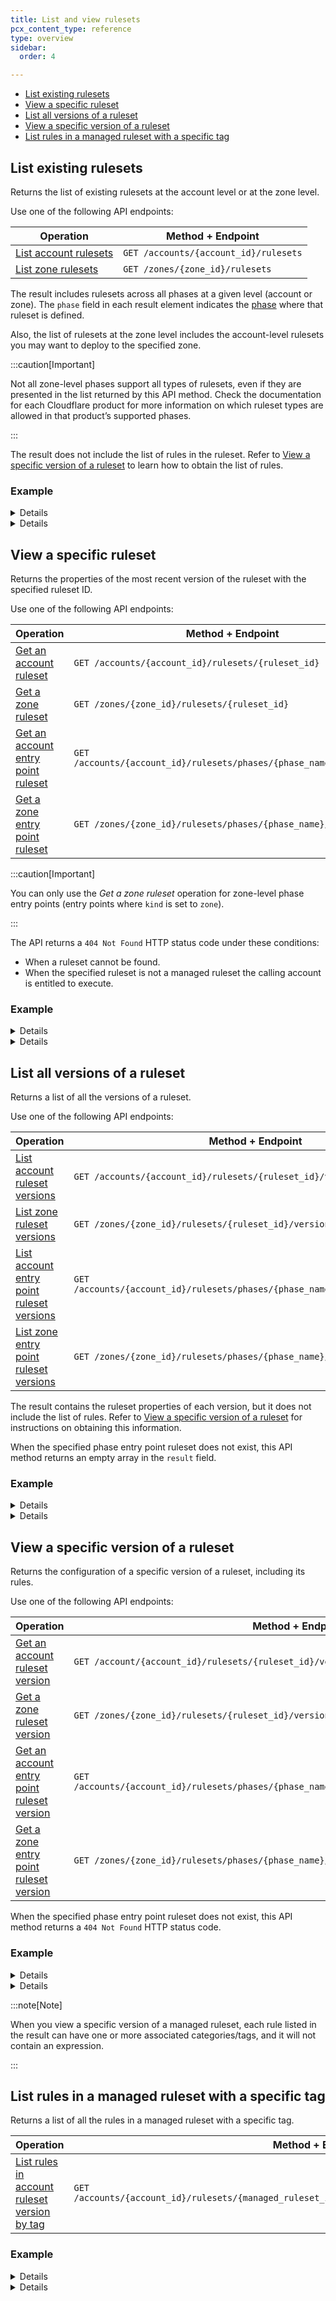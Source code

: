 ```yaml
---
title: List and view rulesets
pcx_content_type: reference
type: overview
sidebar:
  order: 4

---
```



* [List existing rulesets](#list-existing-rulesets)
* [View a specific ruleset](#view-a-specific-ruleset)
* [List all versions of a ruleset](#list-all-versions-of-a-ruleset)
* [View a specific version of a ruleset](#view-a-specific-version-of-a-ruleset)
* [List rules in a managed ruleset with a specific tag](#list-rules-in-a-managed-ruleset-with-a-specific-tag)

## List existing rulesets

Returns the list of existing rulesets at the account level or at the zone level.

Use one of the following API endpoints:

| Operation                           | Method + Endpoint                     |
| ----------------------------------- | ------------------------------------- |
| [List account rulesets][lr-account] | `GET /accounts/{account_id}/rulesets` |
| [List zone rulesets][lr-zone]       | `GET /zones/{zone_id}/rulesets`       |

[lr-account]: /api/operations/listAccountRulesets

[lr-zone]: /api/operations/listZoneRulesets

The result includes rulesets across all phases at a given level (account or zone). The `phase` field in each result element indicates the [phase](/ruleset-engine/about/phases/) where that ruleset is defined.

Also, the list of rulesets at the zone level includes the account-level rulesets you may want to deploy to the specified zone.

:::caution[Important]


Not all zone-level phases support all types of rulesets, even if they are presented in the list returned by this API method. Check the documentation for each Cloudflare product for more information on which ruleset types are allowed in that product’s supported phases.


:::

The result does not include the list of rules in the ruleset. Refer to [View a specific version of a ruleset](#view-a-specific-version-of-a-ruleset) to learn how to obtain the list of rules.

### Example


<Details header="Request">

```bash
curl https://api.cloudflare.com/client/v4/zones/{zone_id}/rulesets \
--header "Authorization: Bearer <API_TOKEN>"
```


</Details>


<Details header="Response">

```json
{
  "result": [
    {
      "id": "<PHASE_RULESET_ID>",
      "name": "Zone-level phase entry point",
      "description": "",
      "kind": "zone",
      "version": "5",
      "last_updated": "2023-03-18T18:30:08.122758Z",
      "phase": "http_request_firewall_managed"
    }
  ],
  "success": true,
  "errors": [],
  "messages": []
}
```


</Details>

## View a specific ruleset

Returns the properties of the most recent version of the ruleset with the specified ruleset ID.

Use one of the following API endpoints:

| Operation                                         | Method + Endpoint                                                    |
| ------------------------------------------------- | -------------------------------------------------------------------- |
| [Get an account ruleset][gr-account]              | `GET /accounts/{account_id}/rulesets/{ruleset_id}`                   |
| [Get a zone ruleset][gr-zone]                     | `GET /zones/{zone_id}/rulesets/{ruleset_id}`                         |
| [Get an account entry point ruleset][gep-account] | `GET /accounts/{account_id}/rulesets/phases/{phase_name}/entrypoint` |
| [Get a zone entry point ruleset][gep-zone]        | `GET /zones/{zone_id}/rulesets/phases/{phase_name}/entrypoint`       |

[gr-account]: /api/operations/getAccountRuleset

[gr-zone]: /api/operations/getZoneRuleset

[gep-account]: /api/operations/getAccountEntrypointRuleset

[gep-zone]: /api/operations/getZoneEntrypointRuleset

:::caution[Important]


You can only use the *Get a zone ruleset* operation for zone-level phase entry points (entry points where `kind` is set to `zone`).


:::

The API returns a `404 Not Found` HTTP status code under these conditions:

* When a ruleset cannot be found.
* When the specified ruleset is not a managed ruleset the calling account is entitled to execute.

### Example


<Details header="Request">

```bash
curl https://api.cloudflare.com/client/v4/zones/{zone_id}/rulesets/{ruleset_id} \
--header "Authorization: Bearer <API_TOKEN>"
```


</Details>


<Details header="Response">

```json
{
  "result": {
    "id": "<RULESET_ID>",
    "name": "Zone-level phase entry point",
    "description": "Executes a managed ruleset.",
    "kind": "zone",
    "version": "3",
    "rules": [
      {
        "id": "<RULE_ID>",
        "version": "1",
        "action": "execute",
        "expression": "true",
        "action_parameters": {
          "id": "<MANAGED_RULESET_ID>"
        },
        "last_updated": "2023-03-17T15:42:37.917815Z"
      }
    ],
    "last_updated": "2023-03-17T15:42:37.917815Z",
    "phase": "http_request_firewall_managed"
  },
  "success": true,
  "errors": [],
  "messages": []
}
```


</Details>

## List all versions of a ruleset

Returns a list of all the versions of a ruleset.

Use one of the following API endpoints:

| Operation                                                | Method + Endpoint                                                             |
| -------------------------------------------------------- | ----------------------------------------------------------------------------- |
| [List account ruleset versions][lv-account]              | `GET /accounts/{account_id}/rulesets/{ruleset_id}/versions`                   |
| [List zone ruleset versions][lv-zone]                    | `GET /zones/{zone_id}/rulesets/{ruleset_id}/versions`                         |
| [List account entry point ruleset versions][lev-account] | `GET /accounts/{account_id}/rulesets/phases/{phase_name}/entrypoint/versions` |
| [List zone entry point ruleset versions][lev-zone]       | `GET /zones/{zone_id}/rulesets/phases/{phase_name}/entrypoint/versions`       |

[lv-account]: /api/operations/listAccountRulesetVersions

[lv-zone]: /api/operations/listZoneRulesetVersions

[lev-account]: /api/operations/listAccountEntrypointRulesetVersions

[lev-zone]: /api/operations/listZoneEntrypointRulesetVersions

The result contains the ruleset properties of each version, but it does not include the list of rules. Refer to [View a specific version of a ruleset](#view-a-specific-version-of-a-ruleset) for instructions on obtaining this information.

When the specified phase entry point ruleset does not exist, this API method returns an empty array in the `result` field.

### Example


<Details header="Request">

```bash
curl https://api.cloudflare.com/client/v4/zones/{zone_id}/rulesets/{ruleset_id}/versions \
--header "Authorization: Bearer <API_TOKEN>"
```


</Details>


<Details header="Response">

```json
{
  "result": [
    {
      "id": "<RULESET_ID>",
      "name": "Zone Ruleset 1",
      "description": "",
      "kind": "zone",
      "version": "1",
      "last_updated": "2023-02-17T11:15:13.128705Z",
      "phase": "http_request_firewall_managed"
    },
    {
      "id": "<RULESET_ID>",
      "name": "Zone Ruleset 1",
      "description": "",
      "kind": "zone",
      "version": "2",
      "last_updated": "2023-02-17T11:24:06.869326Z",
      "phase": "http_request_firewall_managed"
    }
  ],
  "success": true,
  "errors": [],
  "messages": []
}
```


</Details>

## View a specific version of a ruleset

Returns the configuration of a specific version of a ruleset, including its rules.

Use one of the following API endpoints:

| Operation                                                  | Method + Endpoint                                                                              |
| ---------------------------------------------------------- | ---------------------------------------------------------------------------------------------- |
| [Get an account ruleset version][grv-account]              | `GET /account/{account_id}/rulesets/{ruleset_id}/versions/{version_number}`                    |
| [Get a zone ruleset version][grv-zone]                     | `GET /zones/{zone_id}/rulesets/{ruleset_id}/versions/{version_number}`                         |
| [Get an account entry point ruleset version][gerv-account] | `GET /accounts/{account_id}/rulesets/phases/{phase_name}/entrypoint/versions/{version_number}` |
| [Get a zone entry point ruleset version][gerv-zone]        | `GET /zones/{zone_id}/rulesets/phases/{phase_name}/entrypoint/versions/{version_number}`       |

[grv-account]: /api/operations/getAccountRulesetVersion

[grv-zone]: /api/operations/getZoneRulesetVersion

[gerv-account]: /api/operations/getAccountEntrypointRulesetVersion

[gerv-zone]: /api/operations/getZoneEntrypointRulesetVersion

When the specified phase entry point ruleset does not exist, this API method returns a `404 Not Found` HTTP status code.

### Example


<Details header="Request">

```bash
curl https://api.cloudflare.com/client/v4/zones/{zone_id}/rulesets/{ruleset_id}/versions/{version_number} \
--header "Authorization: Bearer <API_TOKEN>"
```


</Details>


<Details header="Response">

```json
{
  "result": {
    "id": "<RULESET_ID>",
    "name": "Zone-level phase entry point",
    "description": "Executes a managed ruleset.",
    "kind": "zone",
    "version": "3",
    "rules": [
      {
        "id": "<RULE_ID>",
        "version": "1",
        "action": "execute",
        "expression": "true",
        "action_parameters": {
          "id": "<MANAGED_RULESET_ID>"
        },
        "last_updated": "2023-03-17T15:42:37.917815Z"
      }
    ],
    "last_updated": "2023-03-17T15:42:37.917815Z",
    "phase": "http_request_firewall_managed"
  },
  "success": true,
  "errors": [],
  "messages": []
}
```


</Details>

:::note[Note]


When you view a specific version of a managed ruleset, each rule listed in the result can have one or more associated categories/tags, and it will not contain an expression.


:::

## List rules in a managed ruleset with a specific tag

Returns a list of all the rules in a managed ruleset with a specific tag.

| Operation                                            | Method + Endpoint                                                                                      |
| ---------------------------------------------------- | ------------------------------------------------------------------------------------------------------ |
| [List rules in account ruleset version by tag][lrbt] | `GET /accounts/{account_id}/rulesets/{managed_ruleset_id}/versions/{version_number}/by_tag/{tag_name}` |

[lrbt]: /api/operations/listAccountRulesetVersionRulesByTag

### Example


<Details header="Request">

```bash
curl https://api.cloudflare.com/client/v4/accounts/{account_id}/rulesets/{ruleset_id}/versions/2/by_tag/wordpress \
--header "Authorization: Bearer <API_TOKEN>"
```


</Details>


<Details header="Response">

```json
{
  "result": {
    "id": "<MANAGED_RULESET_ID>",
    "name": "Cloudflare Managed Ruleset",
    "description": "Managed ruleset created by Cloudflare",
    "kind": "managed",
    "version": "4",
    "rules": [
      {
        "id": "<RULE_ID_1>",
        "version": "3",
        "action": "log",
        "categories": [
          "cve-2014-5265",
          "cve-2014-5266",
          "cve-2014-5267",
          "dos",
          "drupal",
          "wordpress"
        ],
        "description": "Drupal, WordPress - DoS - XMLRPC - CVE:CVE-2014-5265, CVE:CVE-2014-5266, CVE:CVE-2014-5267",
        "last_updated": "2023-03-19T16:54:32.942986Z",
        "ref": "<RULE_REF_1>",
        "enabled": true
      },
      {
        "id": "<RULE_ID_2>",
        "version": "3",
        "action": "block",
        "categories": ["broken-access-control", "cve-2018-12895", "wordpress"],
        "description": "WordPress - Broken Access Control - CVE:CVE-2018-12895",
        "last_updated": "2023-03-19T16:54:32.942986Z",
        "ref": "<RULE_REF_2>",
        "enabled": true
      }
      // (...)
    ],
    "last_updated": "2023-03-19T16:54:32.942986Z",
    "phase": "http_request_firewall_managed"
  },
  "success": true,
  "errors": [],
  "messages": []
}
```


</Details>
